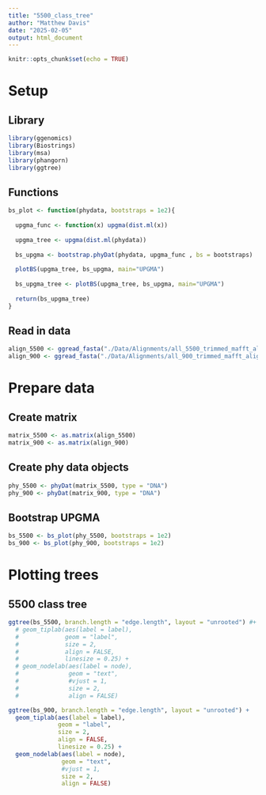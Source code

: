 ```yaml
---
title: "5500_class_tree"
author: "Matthew Davis"
date: "2025-02-05"
output: html_document
---
```


```r
knitr::opts_chunk$set(echo = TRUE)
```

# Setup
## Library
```r
library(ggenomics)
library(Biostrings)
library(msa)
library(phangorn)
library(ggtree)
```

## Functions
```r
bs_plot <- function(phydata, bootstraps = 1e2){
  
  upgma_func <- function(x) upgma(dist.ml(x))
  
  upgma_tree <- upgma(dist.ml(phydata))
  
  bs_upgma <- bootstrap.phyDat(phydata, upgma_func , bs = bootstraps)
  
  plotBS(upgma_tree, bs_upgma, main="UPGMA")
  
  bs_upgma_tree <- plotBS(upgma_tree, bs_upgma, main="UPGMA")
  
  return(bs_upgma_tree)
}
```

## Read in data
```r
align_5500 <- ggread_fasta("./Data/Alignments/all_5500_trimmed_mafft_alignment.fasta")
align_900 <- ggread_fasta("./Data/Alignments/all_900_trimmed_mafft_alignment.fasta")
```

# Prepare data
## Create matrix
```r
matrix_5500 <- as.matrix(align_5500)
matrix_900 <- as.matrix(align_900)
```

## Create phy data objects
```r
phy_5500 <- phyDat(matrix_5500, type = "DNA")
phy_900 <- phyDat(matrix_900, type = "DNA")
```

## Bootstrap UPGMA
```r
bs_5500 <- bs_plot(phy_5500, bootstraps = 1e2)
bs_900 <- bs_plot(phy_900, bootstraps = 1e2)
```

# Plotting trees
## 5500 class tree
```r
ggtree(bs_5500, branch.length = "edge.length", layout = "unrooted") #+
  # geom_tiplab(aes(label = label),
  #             geom = "label",
  #             size = 2,
  #             align = FALSE,
  #             linesize = 0.25) +
  # geom_nodelab(aes(label = node),
  #              geom = "text",
  #              #vjust = 1,
  #              size = 2,
  #              align = FALSE)

ggtree(bs_900, branch.length = "edge.length", layout = "unrooted") +
  geom_tiplab(aes(label = label),
              geom = "label",
              size = 2,
              align = FALSE,
              linesize = 0.25) +
  geom_nodelab(aes(label = node),
               geom = "text",
               #vjust = 1,
               size = 2,
               align = FALSE)

```

